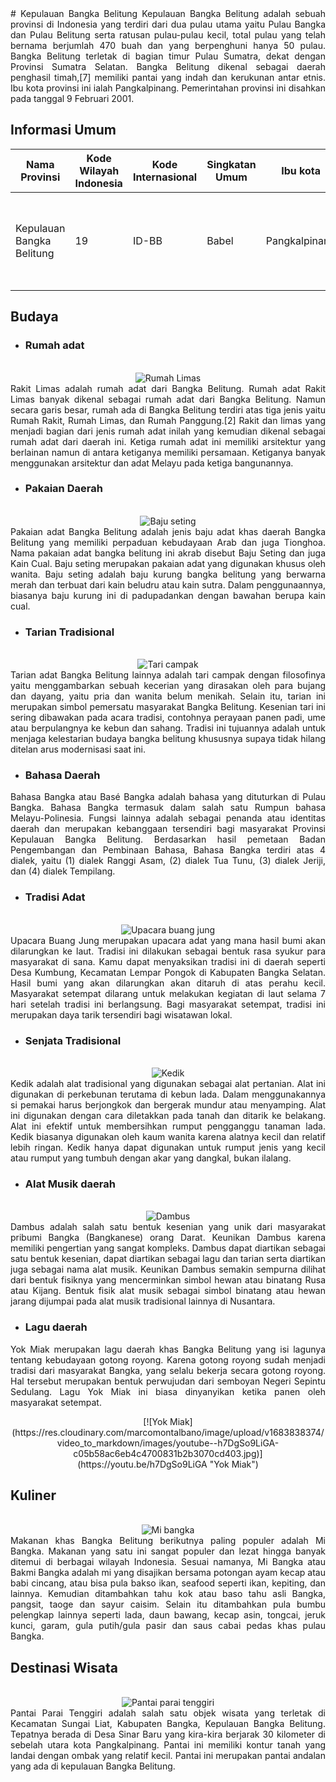 <div align="justify">
   # Kepulauan Bangka Belitung
   Kepulauan Bangka Belitung adalah sebuah provinsi di Indonesia yang terdiri dari dua pulau utama yaitu Pulau Bangka dan Pulau Belitung serta ratusan pulau-pulau kecil, total pulau yang telah bernama berjumlah 470 buah dan yang berpenghuni hanya 50 pulau. Bangka Belitung terletak di bagian timur Pulau Sumatra, dekat dengan Provinsi Sumatra Selatan. Bangka Belitung dikenal sebagai daerah penghasil timah,[7] memiliki pantai yang indah dan kerukunan antar etnis. Ibu kota provinsi ini ialah Pangkalpinang. Pemerintahan provinsi ini disahkan pada tanggal 9 Februari 2001.

   ## Informasi Umum
   | Nama Provinsi             | Kode Wilayah Indonesia | Kode Internasional | Singkatan Umum | Ibu kota      | Hari Jadi        | Lambang                                                                                                                                                          |
   |---------------------------|------------------------|--------------------|----------------|---------------|------------------|------------------------------------------------------------------------------------------------------------------------------------------------------------------|
   | Kepulauan Bangka Belitung | 19                     | ID-BB              | Babel          | Pangkalpinang | 21 November 2000 | <div align="center"><img alt="Lambang" width="150" src="https://upload.wikimedia.org/wikipedia/commons/0/08/Coat_of_arms_of_Bangka_Belitung_Islands.svg"/></div> |

   ## Budaya

   - ### Rumah adat
   <br/>
   <div align="center"><img alt="Rumah Limas" src="https://img.iproperty.com.my/angel-legacy/1110x624-crop/static/2021/03/Filosofi-dan-Penjelasan-Rumah-Adat-Bangka-Belitung.png"/></div>
   Rakit Limas adalah rumah adat dari Bangka Belitung. Rumah adat Rakit Limas banyak dikenal sebagai rumah adat dari Bangka Belitung. Namun secara garis besar, rumah ada di Bangka Belitung terdiri atas tiga jenis yaitu Rumah Rakit, Rumah Limas, dan Rumah Panggung.[2] Rakit dan limas yang menjadi bagian dari jenis rumah adat inilah yang kemudian dikenal sebagai rumah adat dari daerah ini. Ketiga rumah adat ini memiliki arsitektur yang berlainan namun di antara ketiganya memiliki persamaan. Ketiganya banyak menggunakan arsitektur dan adat Melayu pada ketiga bangunannya.
   
   - ### Pakaian Daerah
   <br/>
   <div align="center"><img alt="Baju seting" src="https://wonderful.pangkalpinangkota.go.id/wp-content/uploads/2021/02/pakaian-adat-babel.jpg"/></div>
   Pakaian adat Bangka Belitung adalah jenis baju adat khas daerah Bangka Belitung yang memiliki perpaduan kebudayaan Arab dan juga Tionghoa. Nama pakaian adat bangka belitung ini akrab disebut Baju Seting dan juga Kain Cual. Baju seting merupakan pakaian adat yang digunakan khusus oleh wanita. Baju seting adalah baju kurung bangka belitung yang berwarna merah dan terbuat dari kain beludru atau kain sutra. Dalam penggunaannya, biasanya baju kurung ini di padupadankan dengan bawahan berupa kain cual.
   
   - ### Tarian Tradisional
   <br/>
   <div align="center"><img alt="Tari campak" src="https://pariwisataindonesia.id/wp-content/uploads/2020/05/Babel-pecahkan-rekor-MURI-dunia-tari-campak.antaranews.com_.jpg"/></div>
   Tarian adat Bangka Belitung lainnya adalah tari campak dengan filosofinya yaitu menggambarkan sebuah kecerian yang dirasakan oleh para bujang dan dayang, yaitu pria dan wanita belum menikah. Selain itu, tarian ini merupakan simbol pemersatu masyarakat Bangka Belitung. Kesenian tari ini sering dibawakan pada acara tradisi, contohnya perayaan panen padi, ume atau berpulangnya ke kebun dan sahang. Tradisi ini tujuannya adalah untuk menjaga kelestarian budaya bangka belitung khususnya supaya tidak hilang ditelan arus modernisasi saat ini.

   - ### Bahasa Daerah
   Bahasa Bangka atau Basé Bangka adalah bahasa yang dituturkan di Pulau Bangka. Bahasa Bangka termasuk dalam salah satu Rumpun bahasa Melayu-Polinesia. Fungsi lainnya adalah sebagai penanda atau identitas daerah dan merupakan kebanggaan tersendiri bagi masyarakat Provinsi Kepulauan Bangka Belitung. Berdasarkan hasil pemetaan Badan Pengembangan dan Pembinaan Bahasa, Bahasa Bangka terdiri atas 4 dialek, yaitu (1) dialek Ranggi Asam, (2) dialek Tua Tunu, (3) dialek Jeriji, dan (4) dialek Tempilang. 
   
   - ### Tradisi Adat
   <br/>
   <div align="center"><img alt="Upacara buang jung" src="https://cdn.idntimes.com/content-images/post/20201125/buang-jung-1482db3896a3c753d07b684574786050.jpg"/></div>
   Upacara Buang Jung merupakan upacara adat yang mana hasil bumi akan dilarungkan ke laut. Tradisi ini dilakukan sebagai bentuk rasa syukur para masyarakat di sana. Kamu dapat menyaksikan tradisi ini di daerah seperti Desa Kumbung, Kecamatan Lempar Pongok di Kabupaten Bangka Selatan. Hasil bumi yang akan dilarungkan akan ditaruh di atas perahu kecil. Masyarakat setempat dilarang untuk melakukan kegiatan di laut selama 7 hari setelah tradisi ini berlangsung. Bagi masyarakat setempat, tradisi ini merupakan daya tarik tersendiri bagi wisatawan lokal.

   - ### Senjata Tradisional
   <br/>
   <div align="center"><img alt="Kedik" src="https://siplahtelkom.com/public/products/35667/2846406/kedik.1630551497.jpg"/></div>
   Kedik adalah alat tradisional yang digunakan sebagai alat pertanian. Alat ini digunakan di perkebunan terutama di kebun lada. Dalam menggunakannya si pemakai harus berjongkok dan bergerak mundur atau menyamping. Alat ini digunakan dengan cara diletakkan pada tanah dan ditarik ke belakang. Alat ini efektif untuk membersihkan rumput pengganggu tanaman lada. Kedik biasanya digunakan oleh kaum wanita karena alatnya kecil dan relatif lebih ringan. Kedik hanya dapat digunakan untuk rumput jenis yang kecil atau rumput yang tumbuh dengan akar yang dangkal, bukan ilalang.
   
   - ### Alat Musik daerah
   <br/>
   <div align="center"><img alt="Dambus" src="https://wonderful.pangkalpinangkota.go.id/wp-content/uploads/2020/10/PicsArt_02-17-10.23.27-780x470.jpg"/></div>
   Dambus adalah salah satu bentuk kesenian yang unik dari masyarakat pribumi Bangka (Bangkanese) orang Darat. Keunikan Dambus karena memiliki pengertian yang sangat kompleks. Dambus  dapat diartikan sebagai satu bentuk kesenian, dapat diartikan sebagai lagu dan tarian serta diartikan juga sebagai nama alat musik. Keunikan Dambus semakin sempurna dilihat dari bentuk fisiknya yang mencerminkan simbol hewan atau binatang Rusa atau Kijang. Bentuk fisik alat musik sebagai simbol binatang atau hewan jarang dijumpai pada alat musik tradisional lainnya di Nusantara.
   
   - ### Lagu daerah
   Yok Miak merupakan lagu daerah khas Bangka Belitung yang isi lagunya tentang kebudayaan gotong royong. Karena gotong royong sudah menjadi tradisi dari masyarakat Bangka, yang selalu bekerja secara gotong royong. Hal tersebut merupakan bentuk perwujudan dari semboyan Negeri Sepintu Sedulang. Lagu Yok Miak ini biasa dinyanyikan ketika panen oleh masyarakat setempat.
   <br/>
   <div align="center">[![Yok Miak](https://res.cloudinary.com/marcomontalbano/image/upload/v1683838374/video_to_markdown/images/youtube--h7DgSo9LiGA-c05b58ac6eb4c4700831b2b3070cd403.jpg)](https://youtu.be/h7DgSo9LiGA "Yok Miak")</div>
   
   ## Kuliner
   <br/>
   <div align="center"><img alt="Mi bangka" src="https://img.inews.co.id/files/inews_new/2023/01/29/Mi_Bangka.JPG"/></div>
   Makanan khas Bangka Belitung berikutnya paling populer adalah Mi Bangka. Makanan yang satu ini sangat populer dan lezat hingga banyak ditemui di berbagai wilayah Indonesia. Sesuai namanya, Mi Bangka atau Bakmi Bangka adalah mi yang disajikan bersama potongan ayam kecap atau babi cincang, atau bisa pula bakso ikan, seafood seperti ikan, kepiting, dan lainnya. Kemudian ditambahkan tahu kok atau baso tahu asli Bangka, pangsit, taoge dan sayur caisim. Selain itu ditambahkan pula bumbu pelengkap lainnya seperti lada, daun bawang, kecap asin, tongcai, jeruk kunci, garam, gula putih/gula pasir dan saus cabai pedas khas pulau Bangka.

   ## Destinasi Wisata
   <br/>
   <div align="center"><img alt="Pantai parai tenggiri" src="https://upload.wikimedia.org/wikipedia/commons/8/8a/Pantai_Parai_Tenggiri_Bangka.jpg"/></div>
   Pantai Parai Tenggiri adalah salah satu objek wisata yang terletak di Kecamatan Sungai Liat, Kabupaten Bangka, Kepulauan Bangka Belitung. Tepatnya berada di Desa Sinar Baru yang kira-kira berjarak 30 kilometer di sebelah utara kota Pangkalpinang. Pantai ini memiliki kontur tanah yang landai dengan ombak yang relatif kecil. Pantai ini merupakan pantai andalan yang ada di kepulauan Bangka Belitung.
</div>